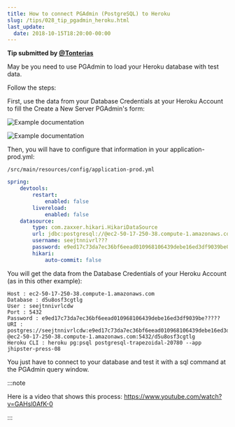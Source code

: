 ```yaml
---
title: How to connect PGAdmin (PostgreSQL) to Heroku
slug: /tips/028_tip_pgadmin_heroku.html
last_update:
  date: 2018-10-15T18:20:00-00:00
---
```


__Tip submitted by [@Tonterias](https://github.com/Tonterias)__

May be you need to use PGAdmin to load your Heroku database with test data.

Follow the steps:

First, use the data from your Database Credentials at your Heroku Account to fill the Create a New Server PGAdmin's form:

![Example documentation](/images/028_tip_pgadmin_heroku_01.webp)

![Example documentation](/images/028_tip_pgadmin_heroku_02.webp)

Then, you will have to configure that information in your application-prod.yml:

`/src/main/resources/config/application-prod.yml`

```yaml
spring:
    devtools:
        restart:
            enabled: false
        livereload:
            enabled: false
    datasource:
        type: com.zaxxer.hikari.HikariDataSource
        url: jdbc:postgresql://@ec2-50-17-250-38.compute-1.amazonaws.com:5432/d5u8osf3cgtlg
        username: seejtnnivrl???
        password: e9ed17c73da7ec36bf6eead010968106439debe16ed3df9039be0a9aef??????
        hikari:
            auto-commit: false
```

You will get the data from the Database Credentials of your Heroku Account (as in this other example):

```
Host : ec2-50-17-250-38.compute-1.amazonaws.com
Database : d5u8osf3cgtlg
User : seejtnnivrlcdw
Port : 5432
Password : e9ed17c73da7ec36bf6eead010968106439debe16ed3df9039be?????
URI : postgres://seejtnnivrlcdw:e9ed17c73da7ec36bf6eead010968106439debe16ed3df9039b???????
@ec2-50-17-250-38.compute-1.amazonaws.com:5432/d5u8osf3cgtlg
Heroku CLI : heroku pg:psql postgresql-trapezoidal-20780 --app jhipster-press-08
```

You just have to connect to your database and test it with a sql command at the PGAdmin query window.

:::note

Here is a video that shows this process: https://www.youtube.com/watch?v=GAHsl0AfK-0

:::
